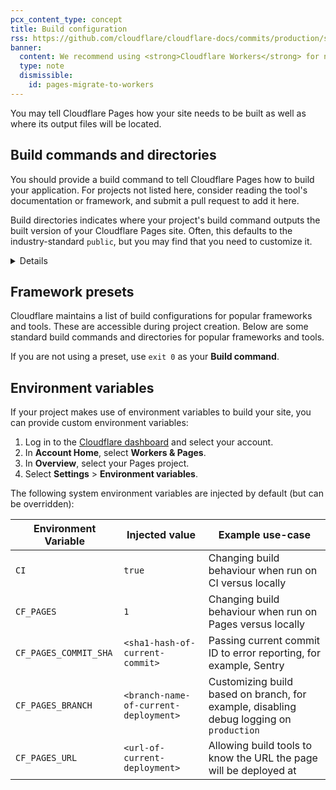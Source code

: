 ```yaml
---
pcx_content_type: concept
title: Build configuration
rss: https://github.com/cloudflare/cloudflare-docs/commits/production/src/content/docs/pages/configuration/build-configuration.mdx.atom
banner:
  content: We recommend using <strong>Cloudflare Workers</strong> for new projects. For existing Pages projects, see our <a href="/workers/static-assets/migrate-from-pages/">migration guide</a> and <a href="/workers/static-assets/migrate-from-pages/#compatibility-matrix">compatibility matrix</a>.
  type: note
  dismissible:
    id: pages-migrate-to-workers
---
```



You may tell Cloudflare Pages how your site needs to be built as well as where its output files will be located.

## Build commands and directories

You should provide a build command to tell Cloudflare Pages how to build your application. For projects not listed here, consider reading the tool's documentation or framework, and submit a pull request to add it here.

Build directories indicates where your project's build command outputs the built version of your Cloudflare Pages site. Often, this defaults to the industry-standard `public`, but you may find that you need to customize it.

<Details header="Understanding your build configuration">

The build command is provided by your framework. For example, the Gatsby framework uses `gatsby build` as its build command. When you are working without a framework, leave the **Build command** field blank. Pages determines whether a build has succeeded or failed by reading the exit code returned from the user supplied build command. Any non-zero return code will cause a build to be marked as failed. An exit code of 0 will cause the Pages build to be marked as successful and assets will be uploaded regardless of if error logs are written to standard error.

The build directory is generated from the build command. Each framework has its own naming convention, for example, the build output directory is named `/public` for many frameworks.

The root directory is where your site’s content lives. If not specified, Cloudflare assumes that your linked git repository is the root directory. The root directory needs to be specified in cases like monorepos, where there may be multiple projects in one repository.

</Details>

## Framework presets

Cloudflare maintains a list of build configurations for popular frameworks and tools. These are accessible during project creation. Below are some standard build commands and directories for popular frameworks and tools.

If you are not using a preset, use `exit 0` as your **Build command**.

<PagesBuildPresetsTable />

## Environment variables

If your project makes use of environment variables to build your site, you can provide custom environment variables:

1. Log in to the [Cloudflare dashboard](https://dash.cloudflare.com) and select your account.
2. In **Account Home**, select **Workers & Pages**.
3. In **Overview**, select your Pages project.
4. Select **Settings** > **Environment variables**.

The following system environment variables are injected by default (but can be overridden):

| Environment Variable  | Injected value                        | Example use-case                                                                        |
| --------------------- | ------------------------------------- | --------------------------------------------------------------------------------------- |
| `CI`                  | `true`                                | Changing build behaviour when run on CI versus locally                                  |
| `CF_PAGES`            | `1`                                   | Changing build behaviour when run on Pages versus locally                               |
| `CF_PAGES_COMMIT_SHA` | `<sha1-hash-of-current-commit>`       | Passing current commit ID to error reporting, for example, Sentry                       |
| `CF_PAGES_BRANCH`     | `<branch-name-of-current-deployment>` | Customizing build based on branch, for example, disabling debug logging on `production` |
| `CF_PAGES_URL`        | `<url-of-current-deployment>`         | Allowing build tools to know the URL the page will be deployed at                       |
